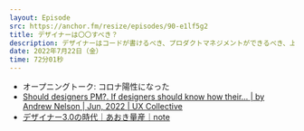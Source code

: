 ```yaml
---
layout: Episode
src: https://anchor.fm/resize/episodes/90-e1lf5g2
title: デザイナーは〇〇すべき？
description: デザイナーはコードが書けるべき、プロダクトマネジメントができるべき、上流にいくべき…など様々なべき論をどう考えるか、逆に敢えて諦めたことはあるか、などについて話しました。
date: 2022年7月22日（金）
time: 72分01秒
---
```


- オープニングトーク: コロナ陽性になった
- [Should designers PM?. If designers should know how their… | by Andrew Nelson | Jun, 2022 | UX Collective](https://uxdesign.cc/should-designers-pm-e471ef6c629d)
- [デザイナー3.0の時代｜あおき量産｜note](https://note.com/aoki_tent/n/na5c643a05166)
